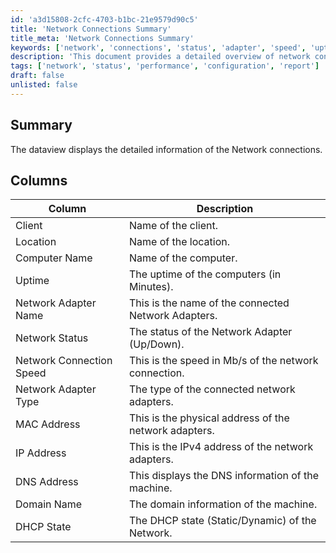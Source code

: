 ```yaml
---
id: 'a3d15808-2cfc-4703-b1bc-21e9579d90c5'
title: 'Network Connections Summary'
title_meta: 'Network Connections Summary'
keywords: ['network', 'connections', 'status', 'adapter', 'speed', 'uptime', 'client', 'location']
description: 'This document provides a detailed overview of network connections, including information about client names, locations, computer names, uptime, network adapter details, connection speeds, and more. It serves as a comprehensive guide for understanding the status and configuration of network connections within a system.'
tags: ['network', 'status', 'performance', 'configuration', 'report']
draft: false
unlisted: false
---
```

## Summary

The dataview displays the detailed information of the Network connections.

## Columns

| Column                     | Description                                                    |
|----------------------------|----------------------------------------------------------------|
| Client                     | Name of the client.                                           |
| Location                   | Name of the location.                                        |
| Computer Name              | Name of the computer.                                       |
| Uptime                     | The uptime of the computers (in Minutes).                   |
| Network Adapter Name       | This is the name of the connected Network Adapters.          |
| Network Status             | The status of the Network Adapter (Up/Down).                |
| Network Connection Speed    | This is the speed in Mb/s of the network connection.        |
| Network Adapter Type       | The type of the connected network adapters.                  |
| MAC Address                | This is the physical address of the network adapters.        |
| IP Address                 | This is the IPv4 address of the network adapters.           |
| DNS Address                | This displays the DNS information of the machine.           |
| Domain Name                | The domain information of the machine.                      |
| DHCP State                 | The DHCP state (Static/Dynamic) of the Network.            |













